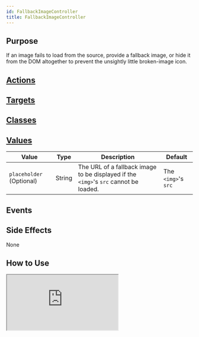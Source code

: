 ```yaml
---
id: FallbackImageController
title: FallbackImageController
---
```



## Purpose

If an image fails to load from the source, provide a fallback image, or hide it from the DOM altogether to prevent the unsightly little broken-image icon.


## [Actions](https://stimulus.hotwire.dev/reference/actions)


<NoActions/>

## [Targets](https://stimulus.hotwire.dev/reference/targets)


<NoTargets/>

## [Classes](https://stimulus.hotwire.dev/reference/classes)


<NoClasses/>

## [Values](https://stimulus.hotwire.dev/reference/values)

| Value | Type | Description | Default |
| --- | --- | --- | --- |
| `placeholder` (Optional) | String | The URL of a fallback image to be displayed if the `<img>`'s `src` cannot be loaded. | The `<img>`'s `src` |

## Events


<NoEvents/>

## Side Effects

None



## How to Use


<iframe
  src="https://codesandbox.io/embed/fallbackimagecontroller-poh1m?fontsize=14&hidenavigation=1&theme=dark"
  style={{width: "100%", height: "500px", border: "0", borderRadius: "4px", overflow: "hidden"}}
  sandbox="allow-forms allow-modals allow-popups allow-presentation allow-same-origin allow-scripts"
/>

*Please note:* If the placeholder URL you provide fails to load, there is no fallback - the borked image icon may still show. This controller relies on the `onError` behaviour of the `img` tag, but it may only run once.


